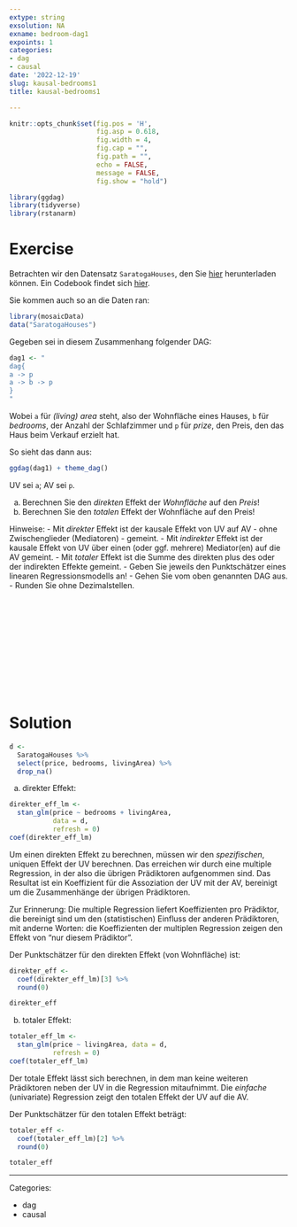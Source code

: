 ```yaml
---
extype: string
exsolution: NA
exname: bedroom-dag1
expoints: 1
categories:
- dag
- causal
date: '2022-12-19'
slug: kausal-bedrooms1
title: kausal-bedrooms1

---
```




```r
knitr::opts_chunk$set(fig.pos = 'H',
                      fig.asp = 0.618,
                      fig.width = 4,
                      fig.cap = "", 
                      fig.path = "",
                      echo = FALSE,
                      message = FALSE,
                      fig.show = "hold")
```


```r
library(ggdag)
library(tidyverse)
library(rstanarm)
```





# Exercise

Betrachten wir den Datensatz `SaratogaHouses`, den Sie [hier](https://vincentarelbundock.github.io/Rdatasets/csv/mosaicData/SaratogaHouses.csv) herunterladen können. 
Ein Codebook findet sich [hier](https://vincentarelbundock.github.io/Rdatasets/doc/mosaicData/SaratogaHouses.html).


Sie kommen auch so an die Daten ran:

```r
library(mosaicData)
data("SaratogaHouses")
```

Gegeben sei in diesem Zusammenhang folgender DAG:

```r
dag1 <- "
dag{
a -> p
a -> b -> p
}
"
```

Wobei `a` für *(living) area* steht, also der Wohnfläche eines Hauses, 
`b` für *bedrooms*, der Anzahl der Schlafzimmer
und `p` für *prize*, den Preis, den das Haus beim Verkauf erzielt hat.

So sieht das dann aus:


```r
ggdag(dag1) + theme_dag()
```


UV sei `a`; AV sei `p`.

a) Berechnen Sie den *direkten* Effekt der *Wohnfläche* auf den *Preis*! 
b) Berechnen Sie den *totalen* Effekt der Wohnfläche auf den Preis!

Hinweise:
- Mit *direkter* Effekt ist der kausale Effekt von UV auf AV - ohne Zwischenglieder (Mediatoren) - gemeint.
- Mit *indirekter* Effekt ist der kausale Effekt von UV über einen (oder ggf. mehrere) Mediator(en) auf die AV gemeint.
- Mit *totaler* Effekt ist die Summe des direkten plus des oder der indirekten Effekte gemeint.
- Geben Sie jeweils den Punktschätzer eines linearen Regressionsmodells an!
- Gehen Sie vom oben genannten DAG aus.
- Runden Sie ohne Dezimalstellen.



</br>
</br>
</br>
</br>
</br>
</br>
</br>
</br>
</br>
</br>

# Solution

```r
d <-
  SaratogaHouses %>% 
  select(price, bedrooms, livingArea) %>% 
  drop_na()
```


a) direkter Effekt:

```r
direkter_eff_lm <-
  stan_glm(price ~ bedrooms + livingArea, 
           data = d,
           refresh = 0)
coef(direkter_eff_lm)
```


Um einen direkten Effekt zu berechnen, müssen wir den *spezifischen*, 
uniquen Effekt der UV berechnen.
Das erreichen wir durch eine multiple Regression,
in der also die übrigen Prädiktoren aufgenommen sind. 
Das Resultat ist ein Koeffizient für die Assoziation der UV mit der AV,
bereinigt um die Zusammenhänge der übrigen Prädiktoren.

Zur Erinnerung: Die multiple Regression liefert Koeffizienten pro Prädiktor,
die bereinigt sind um den (statistischen) Einfluss der anderen Prädiktoren,
mit anderne Worten: die Koeffizienten der multiplen Regression zeigen den Effekt
von "nur diesem Prädiktor".



Der Punktschätzer für den direkten Effekt (von Wohnfläche) ist:

```r
direkter_eff <-
  coef(direkter_eff_lm)[3] %>% 
  round(0)

direkter_eff
```


b) totaler Effekt:

```r
totaler_eff_lm <-
  stan_glm(price ~ livingArea, data = d,
           refresh = 0)
coef(totaler_eff_lm)
```


Der totale Effekt lässt sich berechnen,
in dem man keine weiteren Prädiktoren neben der UV in die Regression mitaufnimmt.
Die *einfache* (univariate) Regression zeigt den totalen Effekt der UV auf die AV.





Der Punktschätzer für den totalen Effekt beträgt:

```r
totaler_eff <-
  coef(totaler_eff_lm)[2] %>% 
  round(0)

totaler_eff
```




---

Categories: 

- dag
- causal

